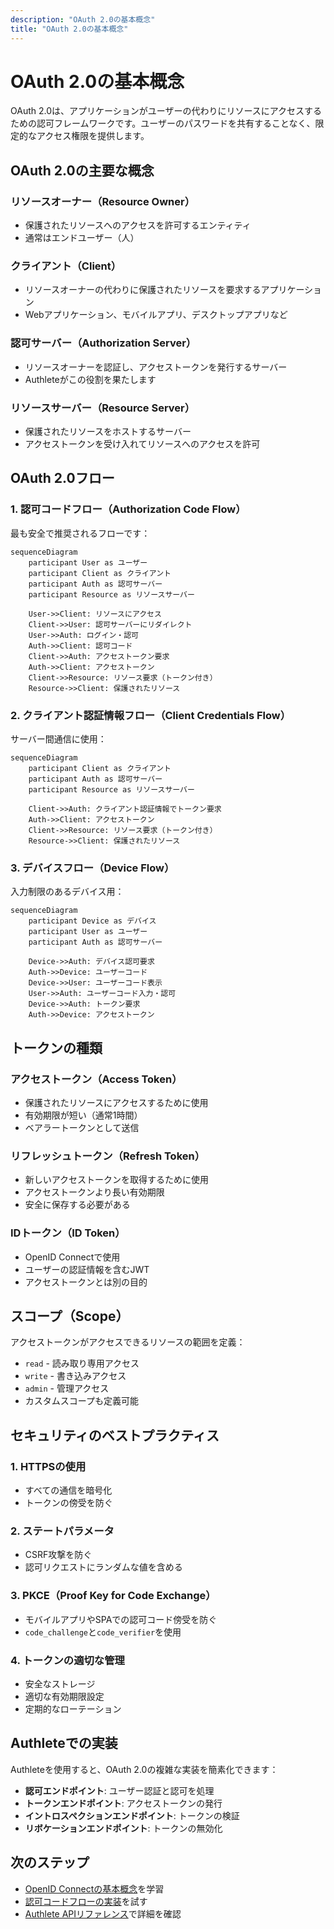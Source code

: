 ```yaml
---
description: "OAuth 2.0の基本概念"
title: "OAuth 2.0の基本概念"
---
```


# OAuth 2.0の基本概念

OAuth 2.0は、アプリケーションがユーザーの代わりにリソースにアクセスするための認可フレームワークです。ユーザーのパスワードを共有することなく、限定的なアクセス権限を提供します。

## OAuth 2.0の主要な概念

### リソースオーナー（Resource Owner）
- 保護されたリソースへのアクセスを許可するエンティティ
- 通常はエンドユーザー（人）

### クライアント（Client）
- リソースオーナーの代わりに保護されたリソースを要求するアプリケーション
- Webアプリケーション、モバイルアプリ、デスクトップアプリなど

### 認可サーバー（Authorization Server）
- リソースオーナーを認証し、アクセストークンを発行するサーバー
- Authleteがこの役割を果たします

### リソースサーバー（Resource Server）
- 保護されたリソースをホストするサーバー
- アクセストークンを受け入れてリソースへのアクセスを許可

## OAuth 2.0フロー

### 1. 認可コードフロー（Authorization Code Flow）

最も安全で推奨されるフローです：

```mermaid
sequenceDiagram
    participant User as ユーザー
    participant Client as クライアント
    participant Auth as 認可サーバー
    participant Resource as リソースサーバー

    User->>Client: リソースにアクセス
    Client->>User: 認可サーバーにリダイレクト
    User->>Auth: ログイン・認可
    Auth->>Client: 認可コード
    Client->>Auth: アクセストークン要求
    Auth->>Client: アクセストークン
    Client->>Resource: リソース要求（トークン付き）
    Resource->>Client: 保護されたリソース
```

### 2. クライアント認証情報フロー（Client Credentials Flow）

サーバー間通信に使用：

```mermaid
sequenceDiagram
    participant Client as クライアント
    participant Auth as 認可サーバー
    participant Resource as リソースサーバー

    Client->>Auth: クライアント認証情報でトークン要求
    Auth->>Client: アクセストークン
    Client->>Resource: リソース要求（トークン付き）
    Resource->>Client: 保護されたリソース
```

### 3. デバイスフロー（Device Flow）

入力制限のあるデバイス用：

```mermaid
sequenceDiagram
    participant Device as デバイス
    participant User as ユーザー
    participant Auth as 認可サーバー

    Device->>Auth: デバイス認可要求
    Auth->>Device: ユーザーコード
    Device->>User: ユーザーコード表示
    User->>Auth: ユーザーコード入力・認可
    Device->>Auth: トークン要求
    Auth->>Device: アクセストークン
```

## トークンの種類

### アクセストークン（Access Token）
- 保護されたリソースにアクセスするために使用
- 有効期限が短い（通常1時間）
- ベアラートークンとして送信

### リフレッシュトークン（Refresh Token）
- 新しいアクセストークンを取得するために使用
- アクセストークンより長い有効期限
- 安全に保存する必要がある

### IDトークン（ID Token）
- OpenID Connectで使用
- ユーザーの認証情報を含むJWT
- アクセストークンとは別の目的

## スコープ（Scope）

アクセストークンがアクセスできるリソースの範囲を定義：

- `read` - 読み取り専用アクセス
- `write` - 書き込みアクセス
- `admin` - 管理アクセス
- カスタムスコープも定義可能

## セキュリティのベストプラクティス

### 1. HTTPSの使用
- すべての通信を暗号化
- トークンの傍受を防ぐ

### 2. ステートパラメータ
- CSRF攻撃を防ぐ
- 認可リクエストにランダムな値を含める

### 3. PKCE（Proof Key for Code Exchange）
- モバイルアプリやSPAでの認可コード傍受を防ぐ
- `code_challenge`と`code_verifier`を使用

### 4. トークンの適切な管理
- 安全なストレージ
- 適切な有効期限設定
- 定期的なローテーション

## Authleteでの実装

Authleteを使用すると、OAuth 2.0の複雑な実装を簡素化できます：

- **認可エンドポイント**: ユーザー認証と認可を処理
- **トークンエンドポイント**: アクセストークンの発行
- **イントロスペクションエンドポイント**: トークンの検証
- **リボケーションエンドポイント**: トークンの無効化

## 次のステップ

- [OpenID Connectの基本概念](/ja/concepts/oidc-basics)を学習
- [認可コードフローの実装](/ja/implementation/basic-oauth-flows)を試す
- [Authlete APIリファレンス](/ja/api-reference)で詳細を確認
